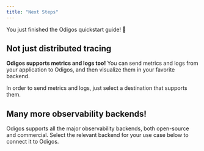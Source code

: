 ```yaml
---
title: "Next Steps"
---
```


You just finished the Odigos quickstart guide! 🎉

## Not just distributed tracing

**Odigos supports metrics and logs too!** You can send metrics and logs from your
application to Odigos, and then visualize them in your favorite backend.

In order to send metrics and logs, just select a destination that supports them.

## Many more observability backends!

Odigos supports all the major observability backends, both open-source and commercial.
Select the relevant backend for your use case below to connect it to Odigos.

<CardGroup cols={4}>
  <Card title="AWS S3" href="/backends/awss3" />
  <Card title="Azure Blob Storage" href="/backends/azureblob" />
  <Card title="Coralogix" href="/backends/coralogix" />
  <Card title="Datadog" href="/backends/datadog" />
  <Card title="Elasticsearch" href="/backends/elasticsearch" />
  <Card title="Grafana Cloud Loki" href="/backends/grafanacloudloki" />
  <Card title="Grafana Cloud Prometheus" href="/backends/grafanacloudprometheus" />
  <Card title="Grafana Cloud Tempo" href="/backends/grafanacloudtempo" />
  <Card title="Google Cloud Storage" href="/backends/gcs" />
  <Card title="Google Cloud Monitoring" href="/backends/googlecloud" />
  <Card title="Honeycomb" href="/backends/honeycomb" />
  <Card title="Jaeger" href="/backends/jaeger" />
  <Card title="Lightstep" href="/backends/lightstep" />
  <Card title="Logz.io" href="/backends/logzio" />
  <Card title="Loki" href="/backends/loki" />
  <Card title="New Relic" href="/backends/newrelic" />
  <Card title="OpenTelemetry" href="/backends/opentelemetry" />
  <Card title="OpsVerse" href="/backends/opsverse" />
  <Card title="Prometheus" href="/backends/prometheus" />
  <Card title="Qryn" href="/backends/qryn" />
  <Card title="Quickwit" href="/backends/quickwit" />
  <Card title="Sentry" href="/backends/sentry" />
  <Card title="SigNoz" href="/backends/signoz" />
  <Card title="Splunk" href="/backends/splunk" />
  <Card title="Tempo" href="/backends/tempo" />
</CardGroup>
